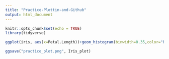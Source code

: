 ```yaml
---
title: "Practice-Plottin-and-Github"
output: html_document
---
```


```r
knitr::opts_chunk$set(echo = TRUE)
library(tidyverse)
```

``` r
ggplot(iris, aes(x=Petal.Length))+geom_histogram(binwidth=0.35,color="black", fill = "purple",alpha=.3)+theme_dark()+labs(x="Petal Length (cm)",y="Count",tittle="Count Vs Petal Length (cm)") ->Iris_plot

ggsave("practice_plot.png", Iris_plot)


```